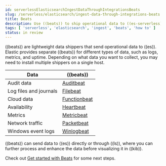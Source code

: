 ```yaml
---
id: serverlessElasticsearchIngestDataThroughIntegrationsBeats
slug: /serverless/elasticsearch/ingest-data-through-integrations-beats
title: Beats
description: Use ((beats)) to ship operational data to ((es-serverless)).
tags: [ 'serverless', 'elasticsearch', 'ingest', 'beats', 'how to' ]
status: in review
---
```



<InReview />

((beats)) are lightweight data shippers that send operational data to ((es)).
Elastic provides separate ((beats)) for different types of data, such as logs, metrics, and uptime.
Depending on what data you want to collect, you may need to install multiple shippers on a single host.

| Data | ((beats))|
|---|---|
| Audit data | [Auditbeat](https://www.elastic.co/products/beats/auditbeat) |
| Log files and journals | [Filebeat](https://www.elastic.co/products/beats/filebeat)|
| Cloud data | [Functionbeat](https://www.elastic.co/products/beats/functionbeat)|
| Availability | [Heartbeat](https://www.elastic.co/products/beats/heartbeat)|
| Metrics | [Metricbeat](https://www.elastic.co/products/beats/metricbeat)|
| Network traffic | [Packetbeat](https://www.elastic.co/products/beats/packetbeat)|
| Windows event logs | [Winlogbeat](https://www.elastic.co/products/beats/winlogbeat)|

((beats)) can send data to ((es)) directly or through ((ls)), where you
can further process and enhance the data before visualizing it in ((kib)).

Check out [Get started with Beats](((beats-ref))/getting-started.html) for some next steps.
